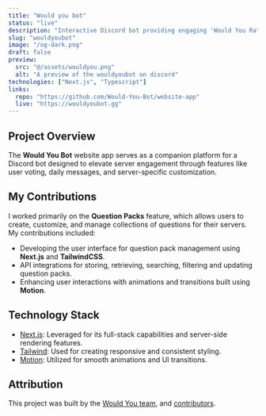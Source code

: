 ```yaml
---
title: "Would you bot"
status: "live"
description: "Interactive Discord bot providing engaging 'Would You Rather' questions."
slug: "wouldyoubot"
image: "/og-dark.png"
draft: false
preview:
  src: "@/assets/wouldyou.png"
  alt: "A preview of the wouldyoubot on discord"
technologies: ["Next.js", "Typescript"]
links:
  repo: "https://github.com/Would-You-Bot/website-app"
  live: "https://wouldyoubot.gg"
---
```



## Project Overview

The **Would You Bot** website app serves as a companion platform for a Discord bot designed to elevate server engagement through features like user voting, daily messages, and server-specific customization.

## My Contributions

I worked primarily on the **Question Packs** feature, which allows users to create, customize, and manage collections of questions for their servers. My contributions included:

- Developing the user interface for question pack management using **Next.js** and **TailwindCSS**.
- API integrations for storing, retrieving, searching, filtering and updating question packs.
- Enhancing user interactions with animations and transitions built using **Motion**.

## Technology Stack

- [Next.js](https://nextjs.org): Leveraged for its full-stack capabilities and server-side rendering features.
- [Tailwind](https://tailwindcss.com): Used for creating responsive and consistent styling.
- [Motion](https://motion.dev): Utilized for smooth animations and UI transitions.

## Attribution

This project was built by the [Would You team](https://wouldyoubot.gg/team), and [contributors](https://github.com/Would-You-Bot/website-app/graphs/contributors).
